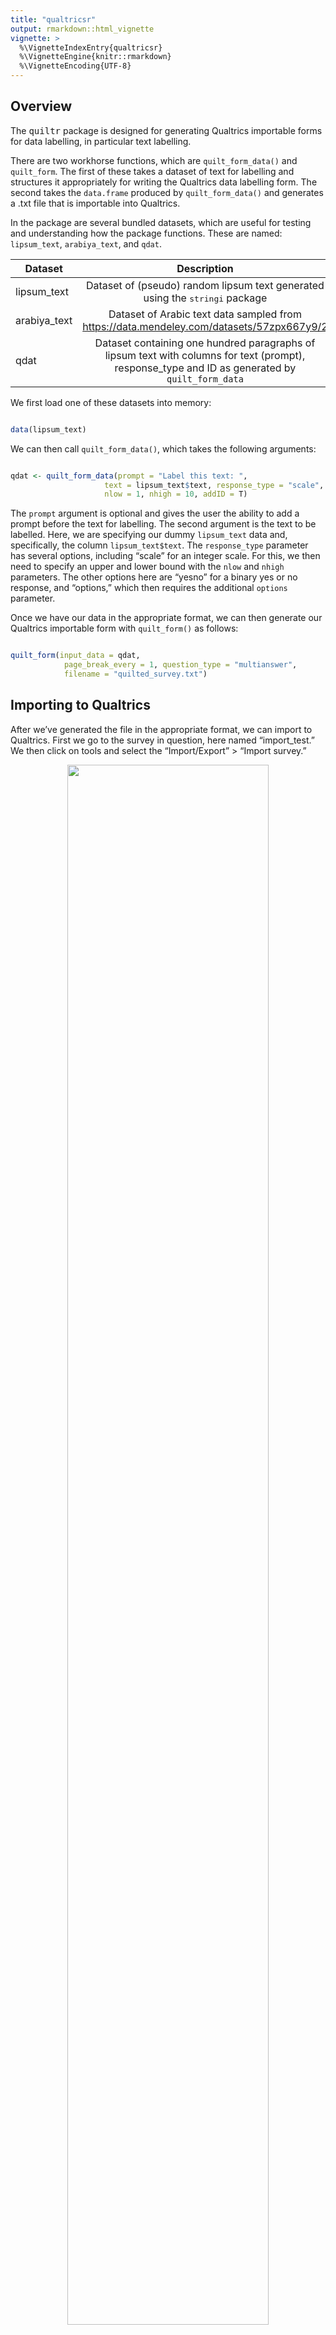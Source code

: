 ```yaml
---
title: "qualtricsr"
output: rmarkdown::html_vignette
vignette: >
  %\VignetteIndexEntry{qualtricsr}
  %\VignetteEngine{knitr::rmarkdown}
  %\VignetteEncoding{UTF-8}
---
```


## Overview

The <tt>quiltr</tt> package is designed for generating Qualtrics importable forms for data labelling, in particular text labelling. 

There are two workhorse functions, which are `quilt_form_data()` and `quilt_form`. The first of these takes a dataset of text for labelling and structures it appropriately for writing the Qualtrics data labelling form. The second takes the `data.frame` produced by `quilt_form_data()` and generates a .txt file that is importable into Qualtrics.

In the package are several bundled datasets, which are useful for testing and understanding how the package functions. These are named: `lipsum_text`, `arabiya_text`, and `qdat`.


| Dataset   |     Description      |
|----------|:-------------:|
|lipsum_text | Dataset of (pseudo) random lipsum text generated using the <tt>stringi</tt> package
|arabiya_text | Dataset of Arabic text data sampled from [https://data.mendeley.com/datasets/57zpx667y9/2](https://data.mendeley.com/datasets/57zpx667y9/2)
|qdat | Dataset containing one hundred paragraphs of lipsum text with columns for text (prompt), response_type and ID as generated by `quilt_form_data`

We first load one of these datasets into memory:

```r

data(lipsum_text)

```

We can then call `quilt_form_data()`, which takes the following arguments:

```r

qdat <- quilt_form_data(prompt = "Label this text: ",
                     text = lipsum_text$text, response_type = "scale",
                     nlow = 1, nhigh = 10, addID = T)

```

The `prompt` argument is optional and gives the user the ability to add a prompt before the text for labelling. The second argument is the text to be labelled. Here, we are specifying our dummy `lipsum_text` data and, specifically, the column `lipsum_text$text`. The `response_type` parameter has several options, including "scale" for an integer scale. For this, we then need to specify an upper and lower bound with the `nlow` and `nhigh` parameters. The other options here are "yesno" for a binary yes or no response, and "options," which then requires the additional `options` parameter.

Once we have our data in the appropriate format, we can then generate our Qualtrics importable form with `quilt_form()` as follows:

```r

quilt_form(input_data = qdat,
            page_break_every = 1, question_type = "multianswer",
            filename = "quilted_survey.txt")

```

## Importing to Qualtrics

After we've generated the file in the appropriate format, we can import to Qualtrics. First we go to the survey in question, here named "import_test." We then click on tools and select the "Import/Export" > "Import survey." 

<center>
![](files/quiltr1.png){width=80%}
</center>

Qualtrics will then prompt us to select the relevant .txt file, which we previously generated with `quilt_form`. We select here "quilted_survey.txt" and press "Import." We have now successfully imported our survey into Qualtrics!

<center>
![](files/quiltr2.png){width=80%}
</center>

## Non-Latin language support

The package works equally well with Latin languages as it does with non-Latin languages, including languages written from right-left such as Arabic. We can see this below where we use a mixture of Arabic text and English prompts.

```r

qdat <- quilt_form_data(prompt = "Label this text: ",
                     text = arabiya_text$text, response_type = "scale",
                     nlow = 1, nhigh = 10, addID = T)
```

```r

quilt_form(input_data = qdat,
            page_break_every = 1, question_type = "multianswer",
            filename = "quilted_survey.txt")

```

After importing into Qualtrics, we see that the prompt and Arabic text is correctly displayed:


<center>
![](man/figures/quiltr3.png){width=80%}
</center>
